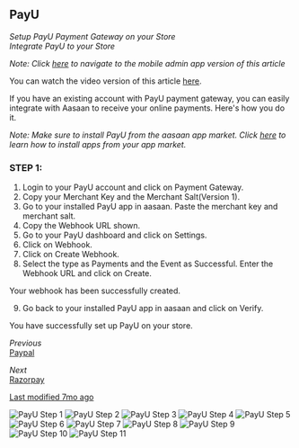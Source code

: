 ## PayU

*Setup PayU Payment Gateway on your Store*  
*Integrate PayU to your Store*

*Note: Click [here](mobile-admin-link) to navigate to the mobile admin app version of this article*

You can watch the video version of this article [here](video-link).

If you have an existing account with PayU payment gateway, you can easily integrate with Aasaan to receive your online payments. Here's how you do it.

*Note: Make sure to install PayU from the aasaan app market. Click [here](install-app-link) to learn how to install apps from your app market.*

### STEP 1:

1. Login to your PayU account and click on Payment Gateway.
2. Copy your Merchant Key and the Merchant Salt(Version 1).
3. Go to your installed PayU app in aasaan. Paste the merchant key and merchant salt.
4. Copy the Webhook URL shown.
5. Go to your PayU dashboard and click on Settings.
6. Click on Webhook.
7. Click on Create Webhook.
8. Select the type as Payments and the Event as Successful. Enter the Webhook URL and click on Create.
   
Your webhook has been successfully created.

9. Go back to your installed PayU app in aasaan and click on Verify.

You have successfully set up PayU on your store.

*Previous*  
[Paypal](previous-link)

*Next*  
[Razorpay](next-link)

[Last modified 7mo ago](last-modified-link)

![PayU Step 1](https://cdn.aasaan.app/docs/payu/payu_1.jpg)
![PayU Step 2](https://cdn.aasaan.app/docs/payu/payu_2.jpg)
![PayU Step 3](https://cdn.aasaan.app/docs/payu/payu_3.png)
![PayU Step 4](https://cdn.aasaan.app/docs/payu/payu_4.png)
![PayU Step 5](https://cdn.aasaan.app/docs/payu/payu_5.png)
![PayU Step 6](https://cdn.aasaan.app/docs/payu/payu_6.png)
![PayU Step 7](https://cdn.aasaan.app/docs/payu/payu_7.png)
![PayU Step 8](https://cdn.aasaan.app/docs/payu/payu_8.png)
![PayU Step 9](https://cdn.aasaan.app/docs/payu/payu_9.png)
![PayU Step 10](https://cdn.aasaan.app/docs/payu/payu_10.png)
![PayU Step 11](https://cdn.aasaan.app/docs/payu/payu_11.png)
